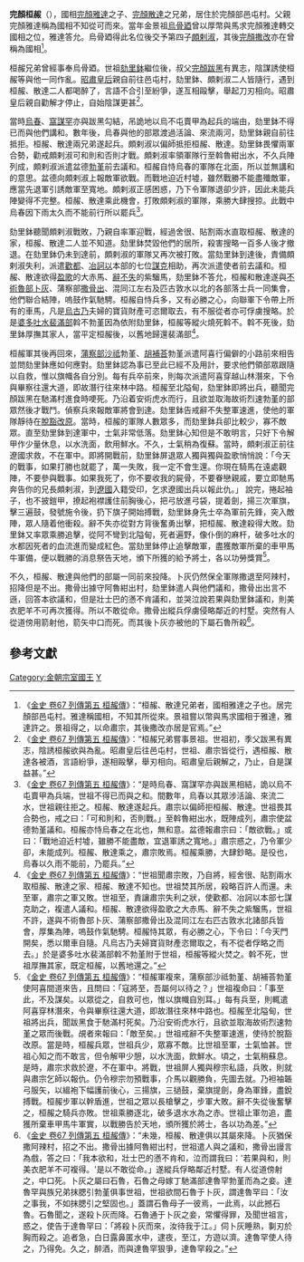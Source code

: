 '''完顏桓赧'''（{{bd|？||？|}}），國相[[完顏雅達|完顏雅達]]之子、[[完顏散達|完顏散達]]之兄弟，居住於完顏部邑屯村。父親完顏雅達稱為國相不知從可而來。當年金景祖[[烏骨廼|烏骨廼]]曾以厚幣與馬求完顏雅達轉交國相之位，雅達答允。烏骨廼得此名位後交予第四子[[金肅宗|頗剌淑]]，其後[[完顏撒改|完顏撒改]]亦在曾稱為國相<ref>《[[S:金史/卷67|金史 卷67 列傳第五 桓赧傳]]》：“桓赧、散達兄弟者，國相雅達之子也。居完顏部邑屯村。雅達稱國相，不知其所從來。景祖嘗以幣與馬求國相于雅達，雅達許之。景祖得之，以命肅宗，其後撒改亦居是官焉。”</ref>。

桓赧兄弟曾經事奉烏骨廼。世祖[[劾里鉢|劾里鉢]]繼位後，叔父[[完顏跋黑|完顏跋黑]]有異志，陰謀誘使桓赧等與他一同作亂。[[唐括多保真|昭肅皇后]]親自前往邑屯村，劾里鉢、頗剌淑二人皆隨行，遇到桓赧、散達二人都喝醉了，言語不合引至紛爭，遂亙相毆擊，舉起刀刃相向。昭肅皇后親自勸解才停止，自始陰謀更甚<ref>《[[S:金史/卷67|金史 卷67 列傳第五 桓赧傳]]》：“桓赧兄弟嘗事景祖。世祖初，季父跋黑有異志，陰誘桓赧欲與為亂。昭肅皇后往邑屯村，世祖、肅宗皆從行，遇桓赧、散達各被酒，言語紛爭，遂相毆擊，舉刃相向。昭肅皇后親解之，乃止，自是謀益甚。”</ref>。

當時[[烏春|烏春]]、[[窩謀罕|窩謀罕]]亦與跋黑勾結，吊詭地以烏不屯賣甲為起兵的端由，劾里鉢不得已而與他們講和。數年後，烏春與他的部眾渡過活論、來流兩河，劾里鉢親自前往抵拒。桓赧、散達兩兄弟遂起兵。頗剌淑以偏師抵拒桓赧、散達。劾里鉢畏懼兩軍合勢，勸戒頗剌淑可和則和否則才戰。頗剌淑率領軍隊行至斡魯紺出水，不久兵陣列成，頗剌淑派遣盆德[[勃堇|勃堇]]前去議和。桓赧自恃烏春的軍隊在北面，所以並無講和的意思。盆德向頗剌淑上報敵軍欲戰。而戰地迫近村墟，雖然戰勝不能盡殲敵軍，應當先退軍引誘敵軍至寬地。頗剌淑正感困惑，乃下令軍隊退卻少許，因此未能兵陣變得不完整。桓赧、散達乘此機會，打敗頗剌淑的軍隊，乘勝大肆搜掠。此戰中烏春因下雨太久而不能前行所以罷兵<ref>《[[S:金史/卷67|金史 卷67 列傳第五 桓赧傳]]》：“是時烏春、窩謀罕亦與跋黑相結，詭以烏不屯賣甲為兵端，世祖不得已而與之和。間數年，烏春以其眾涉活論、來流二水，世祖親往拒之。桓赧、散達遂起兵。肅宗以偏師拒桓赧、散達。世祖畏其合勢也，戒之曰：「可和則和，否則戰。」至斡魯紺出水，既陣成列，肅宗使盆德勃堇議和。桓赧亦恃烏春之在北也，無和意。盆德報肅宗曰：「敵欲戰。」或曰：「戰地迫近村墟，雖勝不能盡敵，宜退軍誘之寬地。」肅宗惑之，乃令軍少卻，未能成列。桓赧、散達乘之，肅宗敗焉。桓赧乘勝，大肆鈔略。是役也，烏春以久雨不能前，乃罷兵。”</ref>。

劾里鉢聽聞頗剌淑戰敗，乃親自率軍迎戰，經過舍很、貼割兩水直取桓赧、散達的家，桓赧、散達二人並不知道。劾里鉢焚毀他們的居所，殺害搜略一百多人後才撤退。在劾里鉢仍未到達前，頗剌淑的軍隊又再次被打敗。當劾里鉢到達後，責備頗剌淑失利，派遣[[完顏歡都|歡都]]、[[完顏冶訶以|冶訶以]]本部的七位[[謀克|謀克]]相助，再次派遣使者前去議和。桓赧、散達欲得[[金穆宗|盈歌]]的大赤馬、[[完顏辭不失|辭不失]]的紫騮馬，劾里鉢不答允，桓赧和散達遂與[[不術魯部|不術魯部]][[卜灰|卜灰]]、蒲察部[[撒骨出|撒骨出]]、混同江左右及匹古敦水以北的各部落士兵一同集會，他們聯合結陣，嗚鼓作氣馳騁。桓赧自恃兵多，又有必勝之心，向聯軍下令帶上所有的車馬，凡是[[烏古乃|烏古乃]]夫婦的寶貨財產可恣爾取去，有不服從者亦可俘虜搜略。於是[[婆多吐水|婆多吐水]][[裴滿部|裴滿部]]斡不勃堇因為依附劾里鉢，桓赧等縱火燒死斡不。斡不死後，劾里鉢厚撫其家人，當平定桓赧後，以舊地歸還裴滿部<ref>《[[S:金史/卷67|金史 卷67 列傳第五 桓赧傳]]》：“世祖聞肅宗敗，乃自將，經舍很、貼割兩水取桓赧、散達之家、桓赧、散達不知也。世祖焚其所居，殺略百許人而還。未至軍，肅宗之軍又敗。世祖至，責讓肅宗失利之狀，使歡都、冶訶以本部七謀克助之，複遣人議和。桓赧、散達欲得盈歌之大赤馬、辭不失之紫騮馬，世祖不許，遂與不術魯部卜灰、蒲察部撒骨出及混同江左右匹古敦水北諸部兵皆會，厚集為陣，嗚鼓作氣馳騁。桓赧恃其眾，有必勝之心，下令曰：「今天門開矣，悉以爾車自隨。凡烏古乃夫婦寶貨財產恣爾取之，有不從者俘略之而去。」於是婆多吐水裴滿部斡不勃堇附于世祖，桓赧等縱火焚之。斡不死，世祖厚撫其家，既定桓赧，以舊地還之。”</ref>。

桓赧軍其後再回來，[[蒲察部|蒲察部]][[沙祗|沙祗]]勃堇、[[胡補荅|胡補荅]]勃堇派遣阿喜行偏僻的小路前來相告並問劾里鉢應如何應對。劾里鉢認為事已至此已經不及用計，要求他們領部眾跟隨以自救，惟以旗幟各自分別。每有兵卒前來，則每次派遣阿喜穿越山林潛來，下令與畢察往還大道，即故潛行往來林中路。桓赧至北隘甸，劾里鉢即將出兵，聽聞完顏跋黑在馳滿村進食時哽死。乃沿着安術虎水而行，且欲並取海故術烈速勃堇的部眾然後才戰鬥。偵察兵來報敵軍將會到達。劾里鉢告戒辭不失整軍速進，使他的軍隊靜待在[[脫豁改原|脫豁改原]]。當時，桓赧的軍隊人數眾多，而劾里鉢兵卻比較少，寡不敵眾。直至劾里鉢到達軍中，士氣非常低落。劾里鉢心知但是不敢明言，只好下令解甲作少量休息，以水洗面，飲用鮮水。不久，士氣稍為復蘇。當時，頗剌淑正前往遼國求救，不在軍中。即將開戰前，劾里鉢屏退眾人獨與獨與盈歌悄悄說：「今天的戰事，如果打勝也就罷了，萬一失敗，我一定不會生還。你現在騎馬在遠處觀陣，不要參與戰事。如果我死了，你不要收我的屍骨，不要眷戀親戚，要立即馳馬奔告你的兄長頗剌淑，到[[遼國|遼國]]入籍受印，乞求遼國出兵以報此仇。」 說完，捲起袖子，也不披鎧甲，撩起袍襟護住前胸後心，把弓放進弓袋，提着劍，揚三次軍旗，擊三遍鼓，發號施令後，扔下旗子開始搏戰，劾里鉢身先士卒為軍前先鋒，突入敵陣，眾人隨着他衝殺。辭不失亦從對方背後奮勇出擊，把桓赧、散達殺得大敗。劾里鉢又率眾乘勝追擊，從阿不彎到北隘甸，死者遍野，像仆倒的麻杆，破多吐水的水都因死者的血流進而變成紅色。當劾里鉢停止追擊敵軍，盡獲敵軍所棄的車甲馬牛軍備，便以戰勝的消息祭告天地，頒下所獲的給予將士，各以功勞獎賞<ref>《[[S:金史/卷67|金史 卷67 列傳第五 桓赧傳]]》：“桓赧軍複來，蒲察部沙祗勃堇、胡補荅勃堇使阿喜間道來告，且問曰：「寇將至，吾屬何以待之？」世祖複命曰：「事至此，不及謀矣。以眾從之，自救可也，惟以旗幟自別耳。」每有兵至，則輒遣阿喜穿林潛來，令與畢察往還大道，即故潛往來林中路也。桓赧至北隘甸，世祖將出兵，聞跋黑食于馳滿村死矣。乃沿安術虎水行，且欲並取海故術烈速勃堇之眾而後戰。覘者來報曰：「敵至矣。」世祖戒辭不失整軍速進，使待於脫豁改原。當是時，桓赧兵眾，世祖兵少，眾寡不敵。比世祖至軍，士氣恤甚。世祖心知之而不敢言，但令解甲少憩，以水洗面，飲鮮水。頃之，士氣稍蘇息。是時，肅宗求救於遼，不在軍中。將戰，世祖屏人獨與穆宗私語，兵敗，則就與肅宗乞師以報仇。仍令穆宗勿預戰事，介馬以觀勝負，先圖去就。乃袒袖韔弓服矢，以縕袍下幅護前後心，三揚旗，三撾鼓，棄旗提劍，身為軍鋒，盡銳搏戰。桓赧步軍以幹盾進，世祖之眾以長槍擊之，步軍大敗。辭不失從後奮擊之，桓赧之騎兵亦敗。世祖乘勝逐北，破多退水水為之赤。世祖止軍勿追，盡獲所棄車甲馬牛軍實，以戰勝告於天地，頒所獲於將士，各以功為差。”</ref>。

不久，桓赧、散達與他們的部屬一同前來投降。卜灰仍然保全軍隊撒退至阿辣村，招降但是不出。撒骨出據守阿魯紺出村，劾里鉢遣人與他們議和，撒骨出出言不遜，回答本欲議和，但是壯士巴的懣不肯議和，並哭泣說若果與劾里鉢議和，則美衣肥羊不可再次獲得。所以不敢從命。撒骨出縱兵俘虜侵略鄰近的村墅。突然有人從道傍用箭射他，箭矢中口而死。而其後卜灰亦被他的下屬石魯所殺<ref>《[[S:金史/卷67|金史 卷67 列傳第五 桓赧傳]]》：“未幾，桓赧、散達俱以其屬來降。卜灰猶保撒阿辣村，招之不出。撒骨出據阿魯紺出村，世祖遣人與之議和，撒骨出謾言為戲，答之曰：「我本欲和，壯士巴的懣不肯和，泣而謂我曰：'若果與和，則美衣肥羊不可複得。'是以不敢從命。」遂縱兵俘略鄰近村墅。有人從道傍射之，中口死。卜灰之屬曰石魯，石魯之母嫁丁馳滿部達魯罕勃堇而為之妾。達魯罕與族兄弟抹腮引勃堇俱事世祖，世祖欲間石魯于卜灰，謂達魯罕曰：「汝之事我，不如抹腮引之堅固也。」蓋謂石魯母子一彼焉，一此焉，以此撼石魯。石魯聞之，遂殺卜灰而降。石魯通于卜灰之妾，常懼得罪，及聞世祖言，惑之，使告于達魯罕曰：「將殺卜灰而來，汝待我于江。」伺卜灰睡熟，剚刃於胸而殺之。追者急，白日露鼻匿水中，逮夜，至江，方遊以濟。達魯罕使人待之，乃得免。久之，醉酒，而與達魯罕狠爭，達魯罕殺之。”</ref>。
==參考文獻==
{{reflist|2}}


[[Category:金朝宗室國王|Category:金朝宗室國王]]
[[Category:完顏氏|Y]]